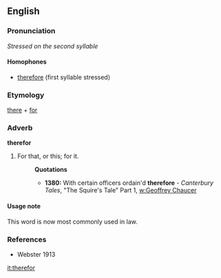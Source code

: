 ==English==
===Pronunciation===
''Stressed on the second syllable''

====Homophones====
*[[therefore]] (first syllable stressed)

===Etymology===
[[there]] + [[for]]

===Adverb===
'''therefor'''
# For that, or this; for it.
#:'''Quotations'''
#:*'''1380:''' With certain officers ordain'd '''therefore''' - ''Canterbury Tales'', "The Squire's Tale" Part 1, [[w:Geoffrey Chaucer]]

====Usage note====
This word is now most commonly used in law.

===References===
*Webster 1913

[[it:therefor]]